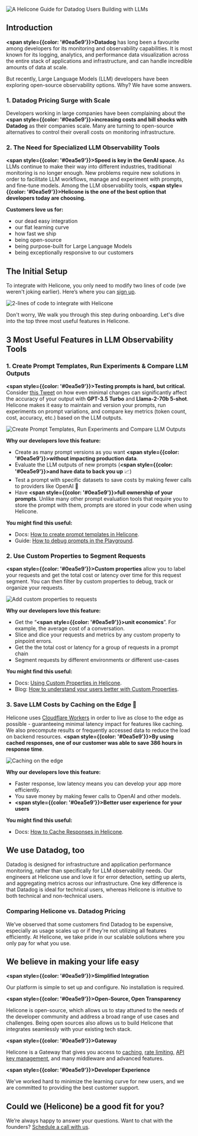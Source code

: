 ![A Helicone Guide for Datadog Users Building with LLMs](/static/blog/datadog/title.webp)

## Introduction

**<span style={{color: '#0ea5e9'}}>Datadog</span>** has long been a favourite among developers for its monitoring and observability capabilities. It is most known for its logging, analytics, and performance data visualization across the entire stack of applications and infrastructure, and can handle incredible amounts of data at scale.

But recently, Large Language Models (LLM) developers have been exploring open-source observability options. Why? We have some answers. 

### 1. Datadog Pricing Surge with Scale

Developers working in large companies have been complaining about the **<span style={{color: '#0ea5e9'}}>increasing costs and bill shocks with Datadog</span>** as their companies scale. Many are turning to open-source alternatives to control their overall costs on monitoring infrastructure. 

### 2. The Need for Specialized LLM Observability Tools

**<span style={{color: '#0ea5e9'}}>Speed is key in the GenAI space.</span>** As LLMs continue to make their way into different industries, traditional monitoring is no longer enough. New problems require new solutions in order to facilitate LLM workflows, manage and experiment with prompts, and fine-tune models. Among the LLM observability tools, **<span style={{color: '#0ea5e9'}}>Helicone is the one of the best option that developers today are choosing. </span>** 

**Customers love us for:**

- our dead easy integration
- our flat learning curve
- how fast we ship
- being open-source
- being purpose-built for Large Language Models
- being exceptionally responsive to our customers


## The Initial Setup

To integrate with Helicone, you only need to modify two lines of code (we weren't joking earlier). Here’s where you can <a href="https://us.helicone.ai/signup" target="_blank">sign up</a>.

![2-lines of code to integrate with Helicone](/static/blog/datadog/code.webp)

Don't worry, We walk you through this step during onboarding. Let's dive into the top three most useful features in Helicone.

## 3 Most Useful Features in LLM Observability Tools

### 1. Create Prompt Templates, Run Experiments & Compare LLM Outputs

**<span style={{color: '#0ea5e9'}}>Testing prompts is hard, but critical.</span>** Consider <a href="https://x.com/melaniesclar/status/1745557109419458695" target="_blank">this Tweet</a> on how even minimal changes can significantly affect the accuracy of your output with **GPT-3.5 Turbo** and **Llama-2-70b 5-shot**. Helicone makes it easy to maintain and version your prompts, run experiments on prompt variations, and compare key metrics (token count, cost, accuracy, etc.) based on the LLM outputs.

![Create Prompt Templates, Run Experiments and Compare LLM Outputs](/static/blog/datadog/prompt_template.webp)

**Why our developers love this feature:**

- Create as many prompt versions as you want **<span style={{color: '#0ea5e9'}}>without impacting production data</span>**.
- Evaluate the LLM outputs of new prompts (**<span style={{color: '#0ea5e9'}}>and have data to back you up</span>** 📈)
- Test a prompt with specific datasets to save costs by making fewer calls to providers like OpenAI 🤑
- Have **<span style={{color: '#0ea5e9'}}>full ownership of your prompts</span>**. Unlike many other prompt evaluation tools that require you to store the prompt with them, prompts are stored in your code when using Helicone.

**You might find this useful:**

- Docs: <a href="https://docs.helicone.ai/features/prompts" target="_blank">How to create prompt templates in Helicone</a>. 
- Guide: <a href="https://docs.helicone.ai/use-cases/debugging" target="_blank">How to debug prompts in the Playground</a>.

### 2. Use Custom Properties to Segment Requests

**<span style={{color: '#0ea5e9'}}>Custom properties</span>** allow you to label your requests and get the total cost or latency over time for this request segment. You can then filter by custom properties to debug, track or organize your requests.

![Add custom properties to requests](/static/blog/datadog/request.webp)

**Why our developers love this feature:**

- Get the “**<span style={{color: '#0ea5e9'}}>unit economics</span>**”. For example, the average cost of a conversation.
- Slice and dice your requests and metrics by any custom property to pinpoint errors.
- Get the the total cost or latency for a group of requests in a prompt chain
- Segment requests by different environments or different use-cases

**You might find this useful:**

- Docs: <a href="https://docs.helicone.ai/features/advanced-usage/custom-properties" target="_blank">Using Custom Properties in Helicone</a>.
- Blog: <a href="https://www.helicone.ai/blog/custom-properties" target="_blank">How to understand your users better with Custom Properties</a>.

### 3. Save LLM Costs by Caching on the Edge 🧗

Helicone uses <a href="https://www.cloudflare.com/network/" target="_blank">Cloudflare Workers</a> in order to live as close to the edge as possible - guaranteeing minimal latency impact for features like caching. We also precompute results or frequently accessed data to reduce the load on backend resources. 
**<span style={{color: '#0ea5e9'}}>By using cached responses, one of our customer was able to save 386 hours in response time</span>**.

![Caching on the edge](/static/blog/datadog/caching.webp)

**Why our developers love this feature:**

- Faster response, low latency means you can develop your app more efficiently.
- You save money by making fewer calls to OpenAI and other models.
- **<span style={{color: '#0ea5e9'}}>Better user experience for your users</span>**

**You might find this useful:**
- Docs: <a href="https://docs.helicone.ai/features/advanced-usage/caching" target="_blank">How to Cache Responses in Helicone</a>.

## We use Datadog, too

Datadog is designed for infrastructure and application performance monitoring, rather than specifically for LLM observability needs. Our engineers at Helicone use and love it for error detection, setting up alerts, and aggregating metrics across our infrastructure. One key difference is that Datadog is ideal for technical users, whereas Helicone is intuitive to both technical and non-technical users. 

### Comparing Helicone vs. Datadog Pricing 

We’ve observed that some customers find Datadog to be expensive, especially as usage scales up or if they're not utilizing all features efficiently. At Helicone, we take pride in our scalable solutions where you only pay for what you use.

## We believe in making your life easy

**<span style={{color: '#0ea5e9'}}>Simplified Integration</span>**

Our platform is simple to set up and configure. No installation is required.

**<span style={{color: '#0ea5e9'}}>Open-Source, Open Transparency</span>**

Helicone is open-source, which allows us to stay attuned to the needs of the developer community and address a broad range of use cases and challenges. Being open sources also allows us to build Helicone that integrates seamlessly with your existing tech stack.

**<span style={{color: '#0ea5e9'}}>Gateway</span>**

Helicone is a Gateway that gives you access to <a href="https://docs.helicone.ai/features/advanced-usage/caching" target="_blank">caching</a>, <a href="https://docs.helicone.ai/features/advanced-usage/custom-rate-limits" target="_blank">rate limiting</a>, <a href="https://docs.helicone.ai/features/advanced-usage/vault" target="_blank">API key management</a>, and many middleware and advanced features.

**<span style={{color: '#0ea5e9'}}>Developer Experience</span>**

We've worked hard to minimize the learning curve for new users, and we are committed to providing the best customer support.

## Could we (Helicone) be a good fit for you?

We’re always happy to answer your questions. Want to chat with the founders? <a href="https://www.helicone.ai/contact" target="_blank">Schedule a call with us</a>.